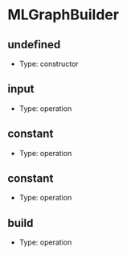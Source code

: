 

# MLGraphBuilder

## undefined
- Type: constructor

## input
- Type: operation

## constant
- Type: operation

## constant
- Type: operation

## build
- Type: operation